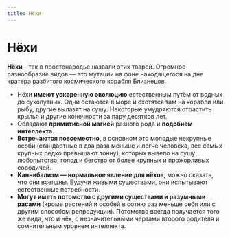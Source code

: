 ```yaml
---
title: Нёхи
---
```


# Нёхи
**Нёхи** - так в простонародье назвали этих тварей. Огромное разнообразие видов — это мутации на фоне находящегося на дне кратера разбитого космического корабля Близнецов.

* Нёхи **имеют ускоренную эволюцию** естественным путём от водных до сухопутных. Одни остаются в море и охотятся там на корабли или рыбу, другие вылазят на сушу. Некоторые умудряются отрастить крылья и другие конечности за пару десятков лет.
* Обладают **примитивной магией** разного рода и **подобием интеллекта**.
* **Встречаются повсеместно**, в основном это молодые некрупные особи (стандартные в два раза меньше и легче человека, вес самых крупных редко превышают тонну), которых вывело на сушу любопытство, голод и бегство от более крупных и прожорливых сородичей.
* **Каннибализм — нормальное явление для нёхов**, можно сказать, что они всеядны. Будучи живыми существами, они испытывают естественные потребности.
* **Могут иметь потомство с другими существами и разумными расами** (кроме растений и особей в сотню раз меньше себя или с другим способом репродукции). Потомство всегда получается того же вида, что и нёх, с незначительными чертами второго родителя и сомнительным уровнем интеллекта.

<Board columns={4} mobileColumns={3}>
    <ButtonBestiary href="wraugr" title="Враугр" src="/menu/guidebook/books/bestiary/things/wraugr/pic.jpg" scale="2" x="50%" y="15%"/>
</Board>